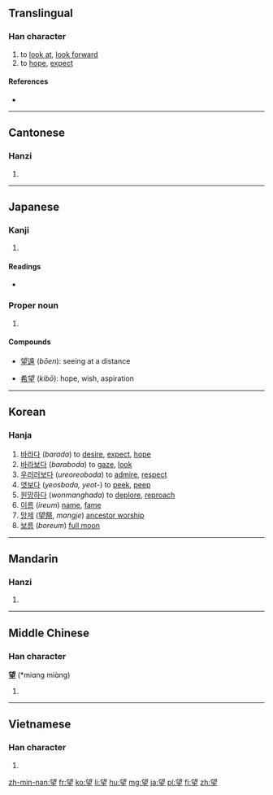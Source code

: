 {{CJK Unified Ideographs character info|hex=671B}}
{{also|朢}}
==Translingual==

===Han character===
{{Han char|rn=74|rad=月|as=07|sn=11|four=0710<sub>4</sub>|canj=卜月竹土 (YBHG), 卜月一土 (YBMG)|ids=⿱⿰[[亡]][[月]][[王]]}}

# to [[look at]], [[look forward]]
# to [[hope]], [[expect]]

====References====
* {{Han ref|kx=0505.290|dkj=14368|dj=0884.230|hdz=32080.020|uh=671B|ud=26395|bh=B1E6|bd=45542}}

----

==Cantonese==

===Hanzi===
{{yue-hanzi|jyut=|y=mong6}}

# {{defn|lang=yue|sort=月07}}

----

==Japanese==

===Kanji===
{{ja-kanji|grade=4|rs=月07}}

# {{defn|lang=ja|sort=月07}}

====Readings====
* {{ja-readings|on=[[ぼう]] (bō), [[もう]] (mō)|kun=[[のぞむ]] (nozomu), [[のぞみ]] (nozomi), [[もち]] (mochi)}}

===Proper noun===
{{ja-pos|k|proper|hira=のぞむ|rom=Nozomu}}

# {{given name|male|lang=ja|sort=のぞむ}}

====Compounds====

* [[望遠]] (''bōen''): seeing at a distance

* [[希望]] (''kibō''): hope, wish, aspiration

----

==Korean==

===Hanja===
{{ko-hanja|hangeul=망|eumhun=|rv=mang|mr=mang|y=mang}}

# [[바라다]] (''barada'') to [[desire]], [[expect]], [[hope]]
# [[바라보다]] (''baraboda'') to [[gaze]], [[look]]
# [[우러러보다]] (''ureoreoboda'') to [[admire]], [[respect]]
# [[엿보다]] (''yeosboda, yeot-'') to [[peek]], [[peep]]
# [[원망하다]] (''wonmanghada'') to [[deplore]], [[reproach]]
# [[이름]] (''ireum'') [[name]], [[fame]]
# [[망제]] ([[望祭]], ''mangje'') [[ancestor worship]]
# [[보름]] (''boreum'') [[full moon]]

----

==Mandarin==

===Hanzi===
{{cmn-hanzi|pin=[[wàng]] ([[wang4]])|wg=wang<sup>4</sup>}}

# {{defn|lang=cmn|sort=月07}}

----

==Middle Chinese==

===Han character===
'''望''' (*miɑng miɑ̀ng)

# {{defn|lang=zhx-mid|sort=月07}}

----

==Vietnamese==

===Han character===
{{vi-hantu|[[vọng]]|rs=月07}}

# {{defn|lang=vi|sort=月07}}

[[zh-min-nan:望]]
[[fr:望]]
[[ko:望]]
[[li:望]]
[[hu:望]]
[[mg:望]]
[[ja:望]]
[[pl:望]]
[[fi:望]]
[[zh:望]]